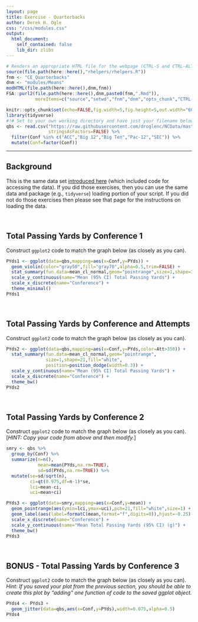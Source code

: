 ```yaml
---
layout: page
title: Exercise - Quarterbacks
author: Derek H. Ogle
css: "/css/modules.css"
output:
  html_document:
    self_contained: false
    lib_dir: zlibs
---
```


```r
# Renders an appropriate HTML file for the webpage (CTRL-S and CTRL-ALT-C)
source(file.path(here::here(),"rhelpers/rhelpers.R"))
fnm <- "CE_Quarterbacks"
dnm <- "modules/Means"
modHTML(file.path(here::here(),dnm,fnm))
FSA::purl2(file.path(here::here(),dnm,paste0(fnm,".Rmd")),
           moreItems=c("source","setwd","fnm","dnm","opts_chunk","CTRL-S"))
```
```r
knitr::opts_chunk$set(echo=FALSE,fig.width=5,fig.height=5,out.width="60%")
library(tidyverse)
#!# Set to your own working directory and have just your filename below.
qbs <- read.csv("https://raw.githubusercontent.com/droglenc/NCData/master/NCAAF19_QBS.csv",
                stringsAsFactors=FALSE) %>%
  filter(Conf %in% c("ACC","Big 12","Big Ten","Pac-12","SEC")) %>%
  mutate(Conf=factor(Conf))
```

----

## Background
This is the same data set [introduced here](../Intro2/CE_Quarterbacks.html) (which included code for accessing the data). If you did those exercises, then you can use the same data and package (e.g., `tidyverse`) loading portion of your script. If you did not do those exercises then please see that page for the instructions on loading the data.

&nbsp;

## Total Passing Yards by Conference 1
Construct `ggplot2` code to match the graph below (as closely as you can).

```r
PYds1 <- ggplot(data=qbs,mapping=aes(x=Conf,y=PYds)) +
  geom_violin(color="gray50",fill="gray70",alpha=0.5,trim=FALSE) +
  stat_summary(fun.data=mean_cl_normal,geom="pointrange",size=1,shape=3) +
  scale_y_continuous(name="Mean (95% CI) Total Passing Yards") +
  scale_x_discrete(name="Conference") +
  theme_minimal()
PYds1
```

&nbsp;

## Total Passing Yards by Conference and Attempts
Construct `ggplot2` code to match the graph below (as closely as you can).

```r
PYds2 <- ggplot(data=qbs,mapping=aes(x=Conf,y=PYds,color=Att>350)) +
  stat_summary(fun.data=mean_cl_normal,geom="pointrange",
               size=1,shape=21,fill="white",
               position=position_dodge(width=0.3)) +
  scale_y_continuous(name="Mean (95% CI) Total Passing Yards") +
  scale_x_discrete(name="Conference") +
  theme_bw()
PYds2
```

&nbsp;

## Total Passing Yards by Conference 2
Construct `ggplot2` code to match the graph below (as closely as you can). [*HINT: Copy your code from above and then modify.*]

```r
smry <- qbs %>%
  group_by(Conf) %>%
  summarize(n=n(),
            mean=mean(PYds,na.rm=TRUE),
            sd=sd(PYds,na.rm=TRUE)) %>%
  mutate(se=sd/sqrt(n),
         ci=qt(0.975,df=n-1)*se,
         lci=mean-ci,
         uci=mean+ci)

PYds3 <- ggplot(data=smry,mapping=aes(x=Conf,y=mean)) +
  geom_pointrange(aes(ymin=lci,ymax=uci),pch=21,fill="white",size=1) +
  geom_label(aes(label=formatC(mean,format="f",digits=0)),hjust=-0.25) +
  scale_x_discrete(name="Conference") +
  scale_y_continuous(name="Mean Total Passing Yards (95% CI) (g)") +
  theme_bw()
PYds3
```

&nbsp;

## BONUS - Total Passing Yards by Conference 3
Construct `ggplot2` code to match the graph below (as closely as you can). *Hint: If you saved your plot from the previous section, you should be able to create this plot by "adding" one function of code to the saved ggplot object.*

```r
PYds4 <- PYds3 +
  geom_jitter(data=qbs,aes(x=Conf,y=PYds),width=0.075,alpha=0.5)
PYds4
```
